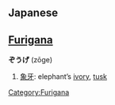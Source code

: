 ==Japanese==
== [[Furigana]] ==                             
'''ぞうげ''' (zōge)

# [[象牙]]: elephant’s [[ivory]], [[tusk]]

[[Category:Furigana]]